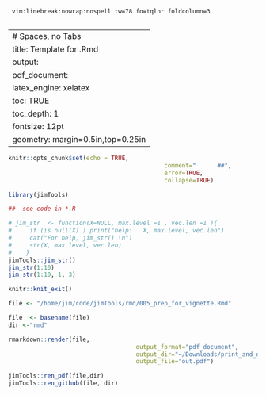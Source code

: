 	 vim:linebreak:nowrap:nospell tw=78 fo=tqlnr foldcolumn=3 
	 
--- 
# Spaces, no Tabs
title: Template for .Rmd 
output: 
  pdf_document: 
    latex_engine: xelatex
toc: TRUE 
toc_depth:  1 
fontsize: 12pt 
geometry: margin=0.5in,top=0.25in 
---

```r
knitr::opts_chunk$set(echo = TRUE,  
											comment="      ##",  
											error=TRUE, 
											collapse=TRUE) 
```

<!--  RENDER:  see bottom -->

```r
library(jimTools)
``` 


```r
##  see code in *.R

# jim_str  <- function(X=NULL, max.level =1 , vec.len =1 ){
#     if (is.null(X) ) print("help:   X, max.level, vec.len")
#     cat("For help, jim_str() \n")
#     str(X, max.level, vec.len)
#    }
jimTools::jim_str()
jim_str(1:10)
jim_str(1:10, 1, 3)

```
```r
knitr::knit_exit() 
```

\newpage


```r
file <- "/home/jim/code/jimTools/rmd/005_prep_for_vignette.Rmd"

file  <- basename(file) 
dir <-"rmd"

rmarkdown::render(file,
									output_format="pdf_document",
									output_dir="~/Downloads/print_and_delete/",
									output_file="out.pdf")

jimTools::ren_pdf(file,dir)
jimTools::ren_github(file, dir)
```
